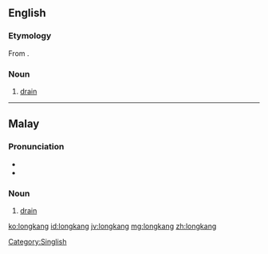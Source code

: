 ==English==

===Etymology===
From {{etyl|ms|en}} {{term|longkang|lang=ms}}.

===Noun===
{{en-noun}}

# {{context|Singapore|Malaysia}} [[drain]]

[[Category:Singlish]]

----

==Malay==

===Pronunciation===
* {{IPA|/loŋkaŋ/|lang=ms}}
* {{rhymes|oŋkaŋ|kaŋ|aŋ|lang=ms}}

===Noun===
{{head|ms|noun}}

# [[drain]] {{qualifier|A conduit for liquids}}

[[ko:longkang]]
[[id:longkang]]
[[jv:longkang]]
[[mg:longkang]]
[[zh:longkang]]
